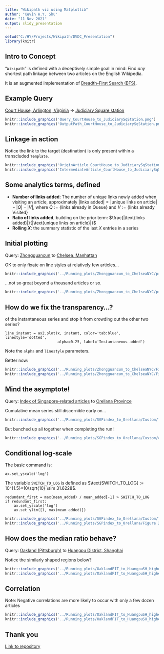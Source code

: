 ```yaml
---
title: "Wikipath viz using Matplotlib"
author: "Kevin H.Y. Shu"
date: "11 Nov 2021"
output: slidy_presentation
---
```

```r
setwd("C:/HY/Projects/Wikipath/DVDC_Presentation")
library(knitr)
```

## Intro to Concept
"`Wikipath`" is defined with a deceptively simple goal in mind: Find _any_ shortest path linkage between two articles on the English Wikipedia.

It is an augmented implementation of <a href="https://en.wikipedia.org/wiki/Breadth-first_search">Breadth-First Search (BFS)</a>.

## Example Query
<a href="https://en.wikipedia.org/wiki/Court_House,_Arlington,_Virginia">Court House, Arlington, Virginia</a> $\to$ <a href="https://en.wikipedia.org/wiki/Judiciary_Square_station">Judiciary Square station</a>

```r
knitr::include_graphics('Query_CourtHouse_to_JudiciarySqStation.png')
knitr::include_graphics('OutputPath_CourtHouse_to_JudiciarySqStation.png')
```

## Linkage in action
Notice the link to the target (destination) is only present within a transcluded `Template`.
```r
knitr::include_graphics('OriginArticle_CourtHouse_to_JudiciarySqStation.png')
knitr::include_graphics('IntermediateArticle_CourtHouse_to_JudiciarySqStation.png')
```

## Some analytics terms, defined
- **Number of links added**: The number of unique links newly added when visiting an article, approximately $|\text{links added}| = |\text{unique links on article}| - |Q| - |V|$, where $Q:=\{\text{links already in Queue}\}$ and $V:=\{\text{links already Visited}\}$
- **Ratio of links added**, building on the prior term: $\frac{|\text{links added}|}{|\text{unique links on article}|}$
- **Rolling $X$**: the summary statistic of the last $X$ entries in a series

## Initial plotting
Query: <a href="https://en.wikipedia.org/wiki/Zhongguancun">Zhongguancun</a> to <a href="https://en.wikipedia.org/wiki/Chelsea,_Manhattan">Chelsea, Manhattan</a>

OK to only fixate on line styles at relatively few articles...
```r
knitr::include_graphics('../Running_plots/Zhongguancun_to_ChelseaNYC/pre_transparency_lowering/Figure 2021-09-22 004635 (3).png')
```

...not so great beyond a thousand articles or so.
```r
knitr::include_graphics('../Running_plots/Zhongguancun_to_ChelseaNYC/pre_transparency_lowering/Figure 2021-09-22 004635 (21).png')
```

## How do we fix the transparency...?
of the instantaneous series and stop it from crowding out the other two series?
```
line_instant = ax2.plot(x, instant, color='tab:blue', linestyle='dotted',
                        alpha=0.25, label='Instantaneous added')
```

Note the `alpha` and `linestyle` parameters.

Better now:
```r
knitr::include_graphics('../Running_plots/Zhongguancun_to_ChelseaNYC/Figure 2021-11-04 154000 (5).png')
knitr::include_graphics('../Running_plots/Zhongguancun_to_ChelseaNYC/Figure 2021-11-04 154000 (18).png')
```

## Mind the asymptote!
Query: <a href="https://en.wikipedia.org/wiki/Index_of_Singapore-related_articles">Index of Singapore-related articles</a> to <a href="https://en.wikipedia.org/wiki/Orellana_Province">Orellana Province</a>

Cumulative mean series still discernible early on...
```r
knitr::include_graphics('../Running_plots/SGPindex_to_Orellana/Custom/first110_nonlog.png')
```

But bunched up all together when completing the run!
```r
knitr::include_graphics('../Running_plots/SGPindex_to_Orellana/Custom/complete_nonlog.png')
```

## Conditional log-scale
The basic command is:
```
ax.set_yscale('log')
```

The variable `SWITCH_TO_LOG` is defined as $\text{SWITCH_TO_LOG} := 10^{1.5}=10\sqrt{10} \sim 31.6228$.
```
redundant_first = max(mean_added) / mean_added[-1] > SWITCH_TO_LOG
if redundant_first:
    ax.set_yscale('log')
    ax.set_ylim([1, max(mean_added)])
```

```r
knitr::include_graphics('../Running_plots/SGPindex_to_Orellana/Custom/first110_log.png')
knitr::include_graphics('../Running_plots/SGPindex_to_Orellana/Figure 2021-11-07 211831 (30).png')
```

## How does the median ratio behave?
Query: <a href="https://en.wikipedia.org/wiki/Oakland_(Pittsburgh)">Oakland (Pittsburgh)</a> to <a href="https://en.wikipedia.org/wiki/Huangpu_District,_Shanghai">Huangpu District, Shanghai</a>

Notice the similarly shaped regions below?
```r
knitr::include_graphics('../Running_plots/OaklandPIT_to_HuangpuSH_higher_ratio_in_depth2/linksadded-final-edit.png')
knitr::include_graphics('../Running_plots/OaklandPIT_to_HuangpuSH_higher_ratio_in_depth2/ratio-final-edit.png')
```

## Correlation
Note: Negative correlations are more likely to occur with only a few dozen articles
```r
knitr::include_graphics('../Running_plots/OaklandPIT_to_HuangpuSH_higher_ratio_in_depth2/Figure 2021-11-03 223427 (22).png')
knitr::include_graphics('../Running_plots/OaklandPIT_to_HuangpuSH_higher_ratio_in_depth2/Figure 2021-11-03 223427 (23).png')
```

## Thank you
<a href ="https://github.com/FAE-Sonata/Wikipath">Link to repository</a>